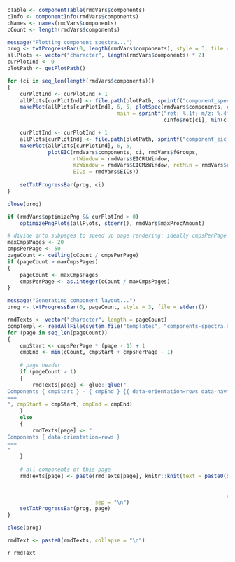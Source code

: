 ```r
cTable <- componentTable(rmdVars$components)
cInfo <- componentInfo(rmdVars$components)
cNames <- names(rmdVars$components)
cCount <- length(rmdVars$components)

message("Plotting component spectra...")
prog <- txtProgressBar(0, length(rmdVars$components), style = 3, file = stderr())
allPlots <- vector("character", length(rmdVars$components) * 2)
curPlotInd <- 0
plotPath <- getPlotPath()

for (ci in seq_len(length(rmdVars$components)))
{
    curPlotInd <- curPlotInd + 1
    allPlots[curPlotInd] <- file.path(plotPath, sprintf("component_spec_%d.png", ci))
    makePlot(allPlots[curPlotInd], 6, 5, plotSpec(rmdVars$components, ci,
                                   main = sprintf("ret: %.1f; m/z: %.4f - %.4f",
                                                  cInfo$ret[ci], min(cTable[[ci]]$mz), max(cTable[[ci]]$mz))))

    curPlotInd <- curPlotInd + 1
    allPlots[curPlotInd] <- file.path(plotPath, sprintf("component_eic_%d.png", ci))
    makePlot(allPlots[curPlotInd], 6, 5,
             plotEIC(rmdVars$components, ci, rmdVars$fGroups,
                     rtWindow = rmdVars$EICRtWindow,
                     mzWindow = rmdVars$EICMzWindow, retMin = rmdVars$retMin,
                     EICs = rmdVars$EICs))
             
    setTxtProgressBar(prog, ci)
}

close(prog)

if (rmdVars$optimizePng && curPlotInd > 0)
    optimizePngPlots(allPlots, stderr(), rmdVars$maxProcAmount)

# divide into subpages to speed up page rendering: ideally cmpsPerPage per subpage, else with max maxCmpsPages subpages
maxCmpsPages <- 20
cmpsPerPage <- 50
pageCount <- ceiling(cCount / cmpsPerPage)
if (pageCount > maxCmpsPages)
{
    pageCount <- maxCmpsPages
    cmpsPerPage <- as.integer(cCount / maxCmpsPages)
}

message("Generating component layout...")
prog <- txtProgressBar(0, pageCount, style = 3, file = stderr())

rmdTexts <- vector("character", length = pageCount)
compTempl <- readAllFile(system.file("templates", "components-spectra.Rmd", package = "patRoon"))
for (page in seq_len(pageCount))
{
    cmpStart <- cmpsPerPage * (page - 1) + 1
    cmpEnd <- min(cCount, cmpStart + cmpsPerPage - 1)
    
    # page header
    if (pageCount > 1)
    {
        rmdTexts[page] <- glue::glue("
Components { cmpStart } - { cmpEnd } {{ data-orientation=rows data-navmenu=\"Components\" }}
===
", cmpStart = cmpStart, cmpEnd = cmpEnd)
    }
    else
    {
        rmdTexts[page] <- "
Components { data-orientation=rows }
===
"
    }
    
    # all components of this page
    rmdTexts[page] <- paste(rmdTexts[page], knitr::knit(text = paste0(glue::glue(compTempl,
                                                                                 ci = seq(cmpStart, cmpEnd),
                                                                                 plotPath = plotPath),
                                                                      collapse = "\n")),
                            sep = "\n")
    setTxtProgressBar(prog, page)
}

close(prog)

rmdText <- paste0(rmdTexts, collapse = "\n")
```

<!-- stuff everything together: https://stackoverflow.com/a/21730473 -->
`r rmdText`
